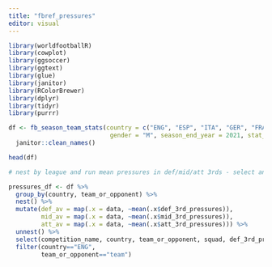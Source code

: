 ```yaml
---
title: "fbref_pressures"
editor: visual
---
```


```r
library(worldfootballR)
library(cowplot)
library(ggsoccer)
library(ggtext)
library(glue)
library(janitor)
library(RColorBrewer)
library(dplyr)
library(tidyr)
library(purrr)
```

```r
df <- fb_season_team_stats(country = c("ENG", "ESP", "ITA", "GER", "FRA"),
                            gender = "M", season_end_year = 2021, stat_type = "defense", tier = "1st") %>%
  janitor::clean_names()

head(df)
```

```r

# nest by league and run mean pressures in def/mid/att 3rds - select and filter by single league

pressures_df <- df %>%
  group_by(country, team_or_opponent) %>%
  nest() %>%
  mutate(def_av = map(.x = data, ~mean(.x$def_3rd_pressures)),
         mid_av = map(.x = data, ~mean(.x$mid_3rd_pressures)),
         att_av = map(.x = data, ~mean(.x$att_3rd_pressures))) %>%
  unnest() %>%
  select(competition_name, country, team_or_opponent, squad, def_3rd_pressures:att_3rd_pressures, def_av:att_av) %>% 
  filter(country=="ENG",
         team_or_opponent=="team")
```